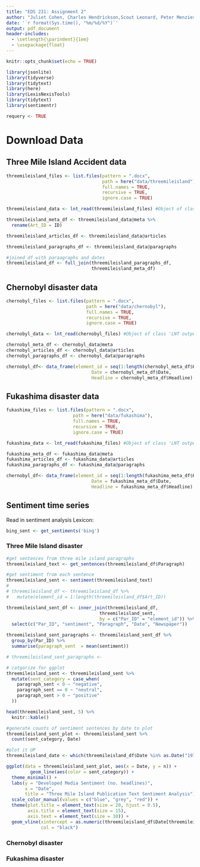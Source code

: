 ```yaml
---
title: "EDS 231: Assignment 2"
author: "Juliet Cohen, Charles Hendrickson,Scout Leonard, Peter Menzies"
date: '`r format(Sys.time(), "%m/%d/%Y")`'
output: pdf_document
header-includes:
  - \setlength{\parindent}{1em}
  - \usepackage{float}
---
```


```r
knitr::opts_chunk$set(echo = TRUE)

library(jsonlite)  
library(tidyverse) 
library(tidytext) 
library(here)
library(LexisNexisTools)
library(tidytext)
library(sentimentr)

requery <- TRUE
```

# Download Data

## Three Mile Island Accident data

```r
threemileisland_files <- list.files(pattern = ".docx",
                                    path = here("data/threemileisland"),
                                    full.names = TRUE,
                                    recursive = TRUE,
                                    ignore.case = TRUE)

threemileisland_data <- lnt_read(threemileisland_files) #Object of class 'LNT output'

threemileisland_meta_df <- threemileisland_data@meta %>% 
  rename(Art_ID = ID)

threemileisland_articles_df <- threemileisland_data@articles

threemileisland_paragraphs_df <- threemileisland_data@paragraphs

#joined df with paraagraphs and dates 
threemileisland_df <- full_join(threemileisland_paragraphs_df,
                                threemileisland_meta_df)
```

## Chernobyl disaster data

```r
chernobyl_files <- list.files(pattern = ".docx",
                              path = here("data/chernobyl"),
                              full.names = TRUE,
                              recursive = TRUE,
                              ignore.case = TRUE)

chernobyl_data <- lnt_read(chernobyl_files) #Object of class 'LNT output'

chernobyl_meta_df <- chernobyl_data@meta
chernobyl_articles_df <- chernobyl_data@articles
chernobyl_paragraphs_df <- chernobyl_data@paragraphs

chernobyl_df<- data_frame(element_id = seq(1:length(chernobyl_meta_df$Headline)),
                                Date = chernobyl_meta_df$Date,
                                Headline = chernobyl_meta_df$Headline)
```

## Fukashima disaster data

```r
fukashima_files <- list.files(pattern = ".docx",
                         path = here("data/fukashima"),
                         full.names = TRUE,
                         recursive = TRUE,
                         ignore.case = TRUE)

fukashima_data <- lnt_read(fukashima_files) #Object of class 'LNT output'

fukashima_meta_df <- fukashima_data@meta
fukashima_articles_df <- fukashima_data@articles
fukashima_paragraphs_df <- fukashima_data@paragraphs

chernobyl_df<- data_frame(element_id = seq(1:length(fukashima_meta_df$Headline)),
                                Date = fukashima_meta_df$Date,
                                Headline = fukashima_meta_df$Headline)
```

## Sentiment time series

Read in sentiment analysis Lexicon:

```r
bing_sent <- get_sentiments('bing')
```

### Three Mile Island disaster

```r
#get sentences from three mile island paragraphs
threemileisland_text <- get_sentences(threemileisland_df$Paragraph)

#get sentiment from each sentence
threemileisland_sent <- sentiment(threemileisland_text)
# 
# threemileisland_df <- threemileisland_df %>% 
#   mutate(element_id = 1:length(threemileisland_df$Art_ID))

threemileisland_sent_df <- inner_join(threemileisland_df, 
                                   threemileisland_sent,
                                   by = c("Par_ID" = "element_id")) %>% 
  select(c("Par_ID", "sentiment", "Paragraph", "Date", "Newspaper"))
```

```r
threemileisland_sent_paragraphs <- threemileisland_sent_df %>% 
  group_by(Par_ID) %>% 
  summarise(paragraph_sent  = mean(sentiment)) 

# threemileisland_sent_paragraphs <- 

# catgorize for ggplot
threemileisland_sent <- threemileisland_sent %>%
  mutate(sent_category = case_when(
    paragraph_sent < 0 ~ "negative",
    paragraph_sent == 0 ~ "neutral",
    paragraph_sent > 0 ~ "positive"
  ))

head(threemileisland_sent, 5) %>% 
  knitr::kable()

#generate counts of sentiment sentences by date to plot
threemileisland_sent_plot <- threemileisland_sent %>%
  count(sent_category, Date)

#plot it UP
threemileisland_date <- which(threemileisland_df$Date %in% as.Date("1978-03-28"))

ggplot(data = threemileisland_sent_plot, aes(x = Date, y = n)) +
         geom_line(aes(color = sent_category)) +
  theme_minimal() +
  labs(y = "Developed Media Sentiment (no. headlines)",
       x = "Date",
       title = "Three Mile Island Publication Text Sentiment Analysis") +
  scale_color_manual(values = c("blue", "grey", "red")) +
  theme(plot.title = element_text(size = 20, hjust = 0.5),
        axis.title = element_text(size = 15),
        axis.text = element_text(size = 10)) +
  geom_vline(xintercept = as.numeric(threemileisland_df$Date[threemileisland_date]),
             col = "black")
```

### Chernobyl disaster

### Fukashima disaster 
